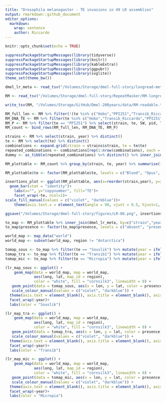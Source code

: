 ```yaml
---
title: "Drosophila melanogaster - TE invasions in 49 LR assemblies"
output: rmarkdown::github_document
editor_options: 
  markdown: 
    wrap: sentence
    author: Riccardo
---
```


```r
knitr::opts_chunk$set(echo = TRUE)
```

```r
suppressPackageStartupMessages(library(tidyverse))
suppressPackageStartupMessages(library(knitr))
suppressPackageStartupMessages(library(kableExtra))
suppressPackageStartupMessages(library(ggpubr))
suppressPackageStartupMessages(library(svglite))
theme_set(theme_bw())
```

```r
dmel_lr_meta <- read_tsv("/Volumes/Storage/dmel-full-story/longread-metadata.txt") %>% select(strain, year, continent, lat, lon)

RM <- read_tsv("/Volumes/Storage/dmel-full-story/RepeatMasker/RM-longreads/merged.clean.sum", col_names = c("rm","SW","pid","contig","qstart","qend","strand","te","rstart","rend","score","strain")) %>% mutate(len = ifelse(qstart>qend, qstart-qend, qend-qstart), strain = gsub("D.mel.","",strain)) %>% inner_join(dmel_lr_meta, by="strain") %>% filter(te!="Shellder") %>% distinct()

write_tsv(RM, "/Volumes/Storage/GitHub/Dmel-200years/data/RM-readable.tsv")
```

```r
RM_full_len <- RM %>% filter(!(te %in% c("Hobo","PPI251","Transib_Riccardo"))) %>% select(strain, te, SW, pid, len, score, year) %>% filter(score > 0.8, pid < 1)
RM_DNA_TE <- RM %>% filter(te %in% c("Hobo","Transib_Riccardo","PPI251")) %>% select(strain, te, SW, pid, len, score, year) %>% filter(score > 0.5, pid < 1)
RM_P <- RM %>% filter(te == "PPI251") %>% select(strain, te, SW, pid, len, score, year) %>% filter(score > 0.25, pid < 1)
RM_count <- bind_rows(RM_full_len, RM_DNA_TE, RM_P)

strains <- RM %>% select(strain, year) %>% distinct()
te <- RM %>% select(te) %>% distinct()
combinations <- expand.grid(strain = strains$strain, te = te$te)
repeated_combinations <- combinations[rep(1:nrow(combinations), each = 11), ]
dummy <- as_tibble(repeated_combinations) %>% distinct() %>% inner_join(strains, by="strain")

RM_plottable <- RM_count %>% group_by(strain, te, year) %>% summarise(insertions = n()) %>% right_join(dummy, by=c("strain","te","year")) %>% mutate(insertions = ifelse(is.na(insertions), -1, insertions)) %>% mutate(presence = ifelse(insertions>1, "present", "absent"), year = ifelse(is.na(year), 1975, year), te=ifelse(te=="Transib_Riccardo","Transib1",te))

RM_plottable$te <- factor(RM_plottable$te, levels = c("Blood", "Opus", "412", "Tirant", "DMIFACA", "Hobo", "PPI251", "Spoink", "Micropia", "Souslik", "Transib1"))

insertions_plot <- ggplot(RM_plottable, aes(x=reorder(strain,year), y=insertions, fill=presence))+
  geom_bar(stat = "identity")+
    labs(x="", y="copynumber", fill="TE")+
    facet_wrap(~te, ncol=1)+
scale_fill_manual(values = c("violet", "darkblue"))+
    theme(axis.text.x = element_text(angle = 90, vjust = 0.5, hjust=1, size=4), legend.position = "top", legend.key.size = unit(0.2, "cm"))

ggsave("/Volumes/Storage/dmel-full-story/figures/LR-08.png", insertions_plot, height = 20)
```

```r
to_map <- RM_plottable %>% inner_join(dmel_lr_meta, by=c("strain","year")) %>% ungroup()
to_map$presence <- factor(to_map$presence, levels = c("absent", "present"))

world_map <- map_data("world")
world_map <- subset(world_map, region != "Antarctica")

tomap_sous <- to_map %>% filter(te == "Souslik") %>% mutate(year = ifelse(year > 2003, ">2003", "<2003"))
tomap_tra <- to_map %>% filter(te == "Transib1") %>% mutate(year = ifelse(year > 2011, ">2011", "<2011"))
tomap_mic <- to_map %>% filter(te == "Micropia") %>% mutate(year = ifelse(year > 1995, ">1995", "<1995"))

(lr_map_sous <- ggplot() +
    geom_map(data = world_map, map = world_map,
             aes(long, lat, map_id = region),
             color = "white", fill = "cornsilk3", linewidth = 0) +
   geom_point(data = tomap_sous, aes(x = lon, y = lat, color = presence), size = 4, position = position_jitter(width = 1, height = 1), alpha = 0.5)) +
   scale_colour_manual(values = c("violet", "darkblue")) +
  theme(axis.text = element_blank(), axis.title = element_blank(), axis.ticks = element_blank(), legend.position = "bottom") +
  facet_wrap(~year)+
  labs(color = "Souslik")

(lr_map_tra <- ggplot() +
    geom_map(data = world_map, map = world_map,
             aes(long, lat, map_id = region),
             color = "white", fill = "cornsilk3", linewidth = 0) +
   geom_point(data = tomap_tra, aes(x = lon, y = lat, color = presence), size = 4, position = position_jitter(width = 1, height = 1), alpha = 0.5)) +
   scale_colour_manual(values = c("violet", "darkblue")) +
  theme(axis.text = element_blank(), axis.title = element_blank(), axis.ticks = element_blank(), legend.position = "bottom") +
  facet_wrap(~year)+
  labs(color = "Transib")

(lr_map_mic <- ggplot() +
    geom_map(data = world_map, map = world_map,
             aes(long, lat, map_id = region),
             color = "white", fill = "cornsilk3", linewidth = 0) +
   geom_point(data = tomap_mic, aes(x = lon, y = lat, color = presence), size = 4, position = position_jitter(width = 1, height = 1), alpha = 0.5)) +
   scale_colour_manual(values = c("violet", "darkblue")) +
  theme(axis.text = element_blank(), axis.title = element_blank(), axis.ticks = element_blank(), legend.position = "bottom") +
  facet_wrap(~year)+
  labs(color = "Micropia")
```
